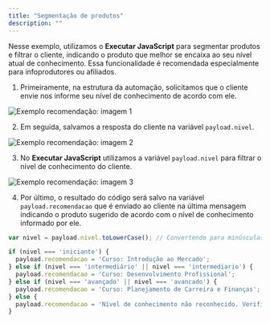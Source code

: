 ```yaml
---
title: "Segmentação de produtos"
description: ""
---
```


Nesse exemplo, utilizamos o **Executar JavaScript** para segmentar produtos e filtrar o cliente, indicando o produto que melhor se encaixa ao seu nível atual de conhecimento. Essa funcionalidade é recomendada especialmente para infoprodutores ou afiliados.

1. Primeiramente, na estrutura da automação, solicitamos que o cliente envie nos informe seu nível de conhecimento de acordo com ele.

<img src="/exp-recomendacao1.png" alt="Exemplo recomendação: imagem 1" />

2. Em seguida, salvamos a resposta do cliente na variável `payload.nivel`.

<img src="/exp-recomendacao2.png" alt="Exemplo recomendação: imagem 2" />

3. No **Executar JavaScript** utilizamos a variável `payload.nivel` para filtrar o nível de conhecimento do cliente.

<img src="/exp-recomendacao3.png" alt="Exemplo recomendação: imagem 3" />

4. Por último, o resultado do código será salvo na variável `payload.recomendacao` que é enviado ao cliente na última mensagem indicando o produto sugerido de acordo com o nível de conhecimento informado por ele.

<RequestExample>

```javaScript Código Exemplo
var nivel = payload.nivel.toLowerCase(); // Convertendo para minúsculas para padronizar

if (nivel === 'iniciante') {
  payload.recomendacao = 'Curso: Introdução ao Mercado';
} else if (nivel === 'intermediário' || nivel === 'intermediario') {
  payload.recomendacao = 'Curso: Desenvolvimento Profissional';
} else if (nivel === 'avançado' || nivel === 'avancado') {
  payload.recomendacao = 'Curso: Planejamento de Carreira e Finanças';
} else {
  payload.recomendacao = 'Nível de conhecimento não reconhecido. Verifique a resposta e tente novamente.';
}

```

</RequestExample>
